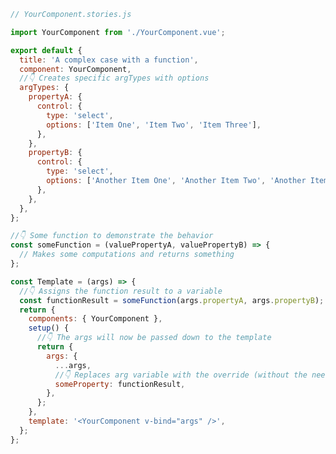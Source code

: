 ```js
// YourComponent.stories.js

import YourComponent from './YourComponent.vue';

export default {
  title: 'A complex case with a function',
  component: YourComponent,
  //👇 Creates specific argTypes with options
  argTypes: {
    propertyA: {
      control: {
        type: 'select',
        options: ['Item One', 'Item Two', 'Item Three'],
      },
    },
    propertyB: {
      control: {
        type: 'select',
        options: ['Another Item One', 'Another Item Two', 'Another Item Three'],
      },
    },
  },
};

//👇 Some function to demonstrate the behavior
const someFunction = (valuePropertyA, valuePropertyB) => {
  // Makes some computations and returns something
};

const Template = (args) => {
  //👇 Assigns the function result to a variable
  const functionResult = someFunction(args.propertyA, args.propertyB);
  return {
    components: { YourComponent },
    setup() {
      //👇 The args will now be passed down to the template
      return {
        args: {
          ...args,
          //👇 Replaces arg variable with the override (without the need of mutation)
          someProperty: functionResult,
        },
      };
    },
    template: '<YourComponent v-bind="args" />',
  };
};
```
